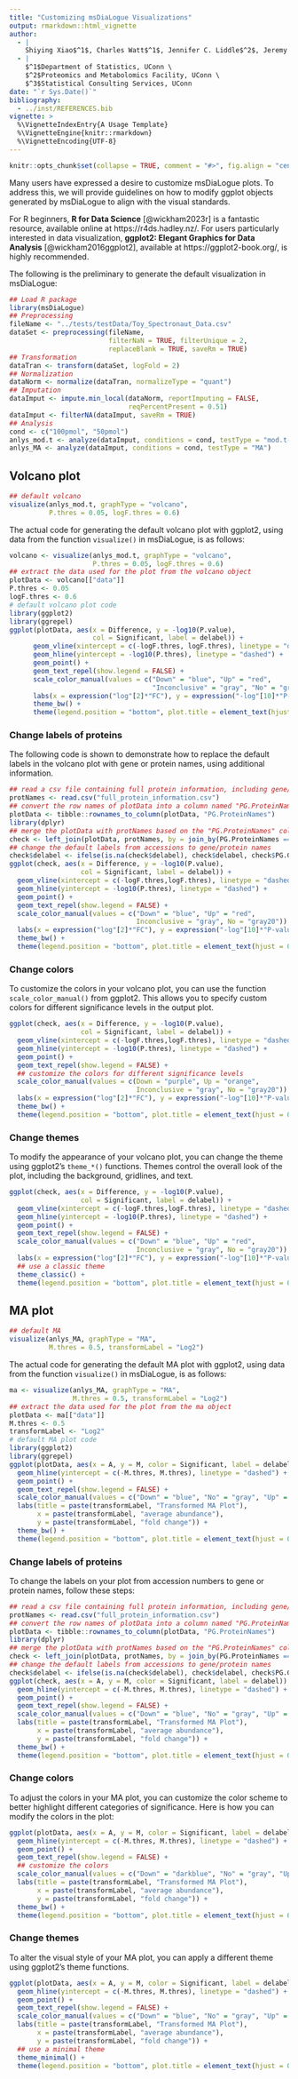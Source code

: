 ```yaml
---
title: "Customizing msDiaLogue Visualizations"
output: rmarkdown::html_vignette
author: 
  - |
    Shiying Xiao$^1$, Charles Watt$^1$, Jennifer C. Liddle$^2$, Jeremy L. Balsbaugh$^2$, Timothy E. Moore$^3$
  - |
    $^1$Department of Statistics, UConn \
    $^2$Proteomics and Metabolomics Facility, UConn \
    $^3$Statistical Consulting Services, UConn
date: "`r Sys.Date()`"
bibliography:
  - ../inst/REFERENCES.bib
vignette: >
  %\VignetteIndexEntry{A Usage Template}
  %\VignetteEngine{knitr::rmarkdown}
  %\VignetteEncoding{UTF-8}
---
```


```r
knitr::opts_chunk$set(collapse = TRUE, comment = "#>", fig.align = "center")
```

Many users have expressed a desire to customize msDiaLogue plots. To address this, we will
provide guidelines on how to modify ggplot objects generated by msDiaLogue to align with
the visual standards.

For R beginners, **R for Data Science** [@wickham2023r] is a fantastic resource,
available online at https://r4ds.hadley.nz/. For users particularly interested in data
visualization, **ggplot2: Elegant Graphics for Data Analysis** [@wickham2016ggplot2],
available at https://ggplot2-book.org/, is highly recommended.

The following is the preliminary to generate the default visualization in msDiaLogue:

```r
## Load R package
library(msDiaLogue)
## Preprocessing
fileName <- "../tests/testData/Toy_Spectronaut_Data.csv"
dataSet <- preprocessing(fileName,
                         filterNaN = TRUE, filterUnique = 2,
                         replaceBlank = TRUE, saveRm = TRUE)
## Transformation
dataTran <- transform(dataSet, logFold = 2)
## Normalization
dataNorm <- normalize(dataTran, normalizeType = "quant")
## Imputation
dataImput <- impute.min_local(dataNorm, reportImputing = FALSE,
                              reqPercentPresent = 0.51)
dataImput <- filterNA(dataImput, saveRm = TRUE)
## Analysis
cond <- c("100pmol", "50pmol")
anlys_mod.t <- analyze(dataImput, conditions = cond, testType = "mod.t-test")
anlys_MA <- analyze(dataImput, conditions = cond, testType = "MA")
```

## Volcano plot

```r
## default volcano
visualize(anlys_mod.t, graphType = "volcano",
          P.thres = 0.05, logF.thres = 0.6)
```

The actual code for generating the default volcano plot with ggplot2, using data from
the function `visualize()` in msDiaLogue, is as follows:

```r
volcano <- visualize(anlys_mod.t, graphType = "volcano",
                     P.thres = 0.05, logF.thres = 0.6)
## extract the data used for the plot from the volcano object
plotData <- volcano[["data"]]
P.thres <- 0.05
logF.thres <- 0.6
# default volcano plot code
library(ggplot2)
library(ggrepel)
ggplot(plotData, aes(x = Difference, y = -log10(P.value),
                     col = Significant, label = delabel)) +
      geom_vline(xintercept = c(-logF.thres, logF.thres), linetype = "dashed") +
      geom_hline(yintercept = -log10(P.thres), linetype = "dashed") +
      geom_point() +
      geom_text_repel(show.legend = FALSE) +
      scale_color_manual(values = c("Down" = "blue", "Up" = "red",
                                    "Inconclusive" = "gray", "No" = "gray20")) +
      labs(x = expression("log"[2]*"FC"), y = expression("-log"[10]*"P-value")) +
      theme_bw() +
      theme(legend.position = "bottom", plot.title = element_text(hjust = 0.5))
```

### Change labels of proteins

The following code is shown to demonstrate how to replace the default labels in the
volcano plot with gene or protein names, using additional information.

```r
## read a csv file containing full protein information, including gene/protein names
protNames <- read.csv("full_protein_information.csv")
## convert the row names of plotData into a column named "PG.ProteinNames"
plotData <- tibble::rownames_to_column(plotData, "PG.ProteinNames")
library(dplyr)
## merge the plotData with protNames based on the "PG.ProteinNames" column
check <- left_join(plotData, protNames, by = join_by(PG.ProteinNames == PG.ProteinNames))
## change the default labels from accessions to gene/protein names
check$delabel <- ifelse(is.na(check$delabel), check$delabel, check$PG.Genes)
ggplot(check, aes(x = Difference, y = -log10(P.value),
                  col = Significant, label = delabel)) +
  geom_vline(xintercept = c(-logF.thres,logF.thres), linetype = "dashed") +
  geom_hline(yintercept = -log10(P.thres), linetype = "dashed") +
  geom_point() +
  geom_text_repel(show.legend = FALSE) +
  scale_color_manual(values = c("Down" = "blue", "Up" = "red",
                                Inconclusive = "gray", No = "gray20")) +
  labs(x = expression("log"[2]*"FC"), y = expression("-log"[10]*"P-value")) +
  theme_bw() +
  theme(legend.position = "bottom", plot.title = element_text(hjust = 0.5))
```

### Change colors

To customize the colors in your volcano plot, you can use the function
`scale_color_manual()` from ggplot2. This allows you to specify custom colors for
different significance levels in the output plot.

```r
ggplot(check, aes(x = Difference, y = -log10(P.value),
                  col = Significant, label = delabel)) +
  geom_vline(xintercept = c(-logF.thres,logF.thres), linetype = "dashed") +
  geom_hline(yintercept = -log10(P.thres), linetype = "dashed") +
  geom_point() +
  geom_text_repel(show.legend = FALSE) +
  ## customize the colors for different significance levels
  scale_color_manual(values = c(Down = "purple", Up = "orange",
                                Inconclusive = "gray", No = "gray20")) +
  labs(x = expression("log"[2]*"FC"), y = expression("-log"[10]*"P-value")) +
  theme_bw() +
  theme(legend.position = "bottom", plot.title = element_text(hjust = 0.5))
```

### Change themes

To modify the appearance of your volcano plot, you can change the theme using ggplot2's
`theme_*()` functions. Themes control the overall look of the plot, including the
background, gridlines, and text.

```r
ggplot(check, aes(x = Difference, y = -log10(P.value),
                  col = Significant, label = delabel)) +
  geom_vline(xintercept = c(-logF.thres,logF.thres), linetype = "dashed") +
  geom_hline(yintercept = -log10(P.thres), linetype = "dashed") +
  geom_point() +
  geom_text_repel(show.legend = FALSE) +
  scale_color_manual(values = c("Down" = "blue", "Up" = "red",
                                Inconclusive = "gray", No = "gray20")) +
  labs(x = expression("log"[2]*"FC"), y = expression("-log"[10]*"P-value")) +
  ## use a classic theme
  theme_classic() +
  theme(legend.position = "bottom", plot.title = element_text(hjust = 0.5))
```

## MA plot

```r
## default MA
visualize(anlys_MA, graphType = "MA",
          M.thres = 0.5, transformLabel = "Log2")
```

The actual code for generating the default MA plot with ggplot2, using data from
the function `visualize()` in msDiaLogue, is as follows:

```r
ma <- visualize(anlys_MA, graphType = "MA",
                M.thres = 0.5, transformLabel = "Log2")
## extract the data used for the plot from the ma object
plotData <- ma[["data"]]
M.thres <- 0.5
transformLabel <- "Log2"
# default MA plot code
library(ggplot2)
library(ggrepel)
ggplot(plotData, aes(x = A, y = M, color = Significant, label = delabel)) +
  geom_hline(yintercept = c(-M.thres, M.thres), linetype = "dashed") +
  geom_point() +
  geom_text_repel(show.legend = FALSE) +
  scale_color_manual(values = c("Down" = "blue", "No" = "gray", "Up" = "red")) +
  labs(title = paste(transformLabel, "Transformed MA Plot"),
       x = paste(transformLabel, "average abundance"),
       y = paste(transformLabel, "fold change")) +
  theme_bw() +
  theme(legend.position = "bottom", plot.title = element_text(hjust = 0.5))
```

### Change labels of proteins

To change the labels on your plot from accession numbers to gene or protein names, follow
these steps:

```r
## read a csv file containing full protein information, including gene/protein names
protNames <- read.csv("full_protein_information.csv")
## convert the row names of plotData into a column named "PG.ProteinNames"
plotData <- tibble::rownames_to_column(plotData, "PG.ProteinNames")
library(dplyr)
## merge the plotData with protNames based on the "PG.ProteinNames" column
check <- left_join(plotData, protNames, by = join_by(PG.ProteinNames == PG.ProteinNames))
## change the default labels from accessions to gene/protein names
check$delabel <- ifelse(is.na(check$delabel), check$delabel, check$PG.Genes)
ggplot(check, aes(x = A, y = M, color = Significant, label = delabel)) +
  geom_hline(yintercept = c(-M.thres, M.thres), linetype = "dashed") +
  geom_point() +
  geom_text_repel(show.legend = FALSE) +
  scale_color_manual(values = c("Down" = "blue", "No" = "gray", "Up" = "red")) +
  labs(title = paste(transformLabel, "Transformed MA Plot"),
       x = paste(transformLabel, "average abundance"),
       y = paste(transformLabel, "fold change")) +
  theme_bw() +
  theme(legend.position = "bottom", plot.title = element_text(hjust = 0.5))
```

### Change colors

To adjust the colors in your MA plot, you can customize the color scheme to better
highlight different categories of significance. Here is how you can modify the colors
in the plot:

```r
ggplot(plotData, aes(x = A, y = M, color = Significant, label = delabel)) +
  geom_hline(yintercept = c(-M.thres, M.thres), linetype = "dashed") +
  geom_point() +
  geom_text_repel(show.legend = FALSE) +
  ## customize the colors
  scale_color_manual(values = c("Down" = "darkblue", "No" = "gray", "Up" = "orange")) +
  labs(title = paste(transformLabel, "Transformed MA Plot"),
       x = paste(transformLabel, "average abundance"),
       y = paste(transformLabel, "fold change")) +
  theme_bw() +
  theme(legend.position = "bottom", plot.title = element_text(hjust = 0.5))
```

### Change themes

To alter the visual style of your MA plot, you can apply a different theme using ggplot2's
theme functions.

```r
ggplot(plotData, aes(x = A, y = M, color = Significant, label = delabel)) +
  geom_hline(yintercept = c(-M.thres, M.thres), linetype = "dashed") +
  geom_point() +
  geom_text_repel(show.legend = FALSE) +
  scale_color_manual(values = c("Down" = "blue", "No" = "gray", "Up" = "red")) +
  labs(title = paste(transformLabel, "Transformed MA Plot"),
       x = paste(transformLabel, "average abundance"),
       y = paste(transformLabel, "fold change")) +
  ## use a minimal theme
  theme_minimal() +
  theme(legend.position = "bottom", plot.title = element_text(hjust = 0.5))
```
